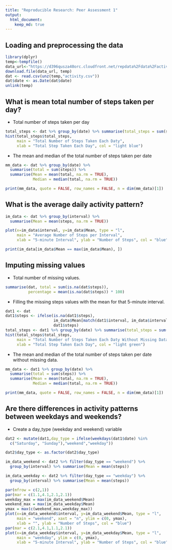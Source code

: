 ---
title: "Reproducible Research: Peer Assessment 1"
output: 
  html_document:
    keep_md: true
---

## Loading and preprocessing the data

```{r load_packages_file, echo=TRUE}
library(dplyr)
temp<-tempfile()
data_url<-"https://d396qusza40orc.cloudfront.net/repdata%2Fdata%2Factivity.zip"
download.file(data_url, temp)
dat <- read.csv(unz(temp,"activity.csv"))
dat$date <- as.Date(dat$date)
unlink(temp)
```

## What is mean total number of steps taken per day?

- Total number of steps taken per day

```{r total_number_of_steps_per_day, echo=TRUE}
total_steps <- dat %>% group_by(date) %>% summarise(total_steps = sum(steps))
hist(total_steps$total_steps,
     main = "Total Number of Steps Taken Each Daty",
     xlab = "Total Step Taken Each Day", col = "light blue")
```
- The mean and median of the total number of steps taken per date

```{r mean_and_median_of_steps_per_day, echo=TRUE}
mm_data <- dat %>% group_by(date) %>% 
  summarise(total = sum(steps)) %>% 
  summarise(Mean = mean(total, na.rm = TRUE), 
            Median = median(total, na.rm = TRUE))

print(mm_data, quote = FALSE, row_names = FALSE, n = dim(mm_data)[1])
```

## What is the average daily activity pattern?

```{r average_day_activity, echo=TRUE}
im_data <- dat %>% group_by(interval) %>% 
  summarise(Mean = mean(steps, na.rm = TRUE)) 

plot(x=im_data$interval, y=im_data$Mean, type = "l", 
     main = "Average Number of Steps per Interval",
     xlab = "5-minute Interval", ylab = "Number of Steps", col = "blue")

print(im_data[im_data$Mean == max(im_data$Mean), ])

```

## Imputing missing values

- Total number of missing values.

```{r total_number_of_missing_steps_values, echo=TRUE}
summarise(dat, total = sum(is.na(dat$steps)),
          percentage = mean(is.na(dat$steps)) * 100)
```

- Filling the missing steps values with the mean for that 5-minute interval.

```{r filling_the_missing_steps_values, echo=TRUE}
dat1 <- dat
dat1$steps <- ifelse(is.na(dat1$steps),
                     im_data$Mean[match(dat1$interval, im_data$interval)],
                     dat1$steps)
total_steps <- dat1 %>% group_by(date) %>% summarise(total_steps = sum(steps))
hist(total_steps$total_steps,
     main = "Total Number of Steps Taken Each Daty Without Missing Data",
     xlab = "Total Step Taken Each Day", col = "light green")
```

- The mean and median of the total number of steps taken per date without missing data.

```{r mean_and_median_of_steps_per_day_without_missing_data, echo=TRUE}
mm_data <- dat1 %>% group_by(date) %>% 
  summarise(total = sum(steps)) %>% 
  summarise(Mean = mean(total, na.rm = TRUE), 
            Median = median(total, na.rm = TRUE))

print(mm_data, quote = FALSE, row_names = FALSE, n = dim(mm_data)[1])
```

## Are there differences in activity patterns between weekdays and weekends?

- Create a day_type (weekday and weekend) variable
```{r create_day_type_variable, echo=TRUE}
dat2 <- mutate(dat1,day_type = ifelse(weekdays(dat1$date) %in%
  c("Saturday", "Sunday"),"weekend","weekday"))

dat2$day_type <- as.factor(dat2$day_type)

im_data_weekend <- dat2 %>% filter(day_type == "weekend") %>%
  group_by(interval) %>% summarise(Mean = mean(steps))

im_data_weekday <- dat2 %>% filter(day_type == "weekday") %>%
  group_by(interval) %>% summarise(Mean = mean(steps))

par(mfrow = c(2,1))
par(mar = c(1.1,4.1,2.1,2.1))
weekday_max = max(im_data_weekend$Mean)
weekend_max = max(im_data_weekday$Mean)
ymax = max(c(weekend_max,weekday_max))
plot(x=im_data_weekend$interval, y=im_data_weekend$Mean, type = "l", 
     main = "weekend", xaxt = "n", ylim = c(0, ymax), 
     xlab = "", ylab = "Number of Steps", col = "blue")
par(mar = c(2.1,4.1,1.1,2.1))
plot(x=im_data_weekday$interval, y=im_data_weekday$Mean, type = "l", 
     main = "weekday", ylim = c(0, ymax),
     xlab = "5-minute Interval", ylab = "Number of Steps", col = "blue")
```
